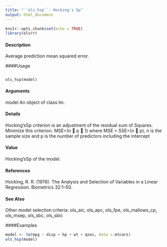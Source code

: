 ```yaml
---
title: "``ols_hsp``: Hocking's Sp"
output: html_document
---
```


```r
knitr::opts_chunk$set(echo = TRUE)
library(olsrr)
```



#### Description 
 
Average prediction mean squared error.

####Usage 
<pre><code>
ols_hsp(model)
</code></pre>

#### Arguments 
 
model An object of class lm.

#### Details 
 
Hocking'sSp criterion is an adjustment of the residual sum of Squares. Minimize this criterion.
MSE=(n 􀀀 p 􀀀 1)
where MSE = SSE=(n 􀀀 p), n is the sample size and p is the number of predictors including the
intercept

#### Value
Hocking'sSp of the model.

#### References
Hocking, R. R. (1976). The Analysis and Selection of Variables in a Linear Regression. Biometrics
32:1–50.

#### See Also

Other model selection criteria: ols_aic, ols_apc, ols_fpe, ols_mallows_cp, ols_msep, ols_sbc,
ols_sbic

####Examples 

```r

model <- lm(mpg ~ disp + hp + wt + qsec, data = mtcars)
ols_hsp(model)
```

